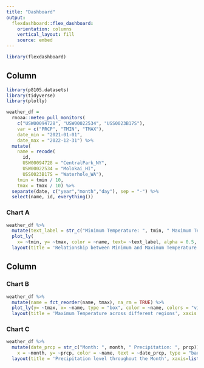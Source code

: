 ```yaml
---
title: "Dashboard"
output: 
  flexdashboard::flex_dashboard:
    orientation: columns
    vertical_layout: fill
    source: embed
---
```


```r
library(flexdashboard)
```

Column {data-width=650}
-----------------------------------------------------------------------

```r
library(p8105.datasets)
library(tidyverse)
library(plotly)
```

```r
weather_df = 
  rnoaa::meteo_pull_monitors(
    c("USW00094728", "USW00022534", "USS0023B17S"),
    var = c("PRCP", "TMIN", "TMAX"), 
    date_min = "2021-01-01",
    date_max = "2022-12-31") %>% 
  mutate(
    name = recode(
      id, 
      USW00094728 = "CentralPark_NY", 
      USW00022534 = "Molokai_HI",
      USS0023B17S = "Waterhole_WA"),
    tmin = tmin / 10,
    tmax = tmax / 10) %>%
  separate(date, c("year","month","day"), sep = "-") %>% 
  select(name, id, everything())
```

### Chart A

```r
weather_df %>%
  mutate(text_label = str_c("Minimum Temperature: ", tmin, " Maximum Temperature: ", tmax)) %>% 
  plot_ly(
    x= ~tmin, y= ~tmax, color = ~name, text= ~text_label, alpha = 0.5, type = "scatter", mode = "markers", colors= "viridis") %>% 
  layout(title = 'Relationship between Minimum and Maximum Temperature across different regions', xaxis = list(title = 'Minimum Temperature'), yaxis = list(title = 'Maximum Temperature'))
```

Column {data-width=350}
-----------------------------------------------------------------------

### Chart B

```r
weather_df %>% 
  mutate(name = fct_reorder(name, tmax), na_rm = TRUE) %>% 
  plot_ly(y= ~tmax, x= ~name, type = "box", color = ~name, colors = "viridis") %>% 
  layout(title = 'Maximum Temperature across different regions', xaxis = list(title = 'Regions'), yaxis = list(title = 'Maximum Temperature'))
```

### Chart C

```r
weather_df %>% 
  mutate(date_prcp = str_c("Month: ", month, " Precipitation: ", prcp)) %>% plot_ly(
    x = ~month, y= ~prcp, color = ~name, text = ~date_prcp, type = "bar", colors = "viridis") %>% 
  layout(title = 'Precipitation level throughout the Month', xaxis=list(title = "Month"), yaxis = list(title = 'Precipitation' ))
```

